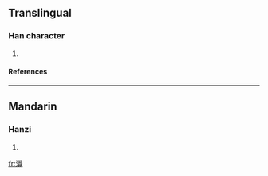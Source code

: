 ==Translingual==
===Han character===
{{Han char|rn=85|rad=水|as=20|sn=23|four=3711<sub>6</sub>|canj=水竹月山 (EHBU), X水竹月山 (XEHBU)}}
# {{defn|Han|sort=水20}}
====References====
{{Han ref|kx=0663.300|dkj=18792|dj=1072.180|hdz=31797.040|uh=705A|ud=28762|bh=F7E5|bd=63461}}

----
==Mandarin==
===Hanzi===
{{cmn-hanzi|pin=[[jiǎo]] ([[jiao3]])|wg=chiao<sup>3</sup>}}
# {{defn|Mandarin}}

[[fr:灚]]